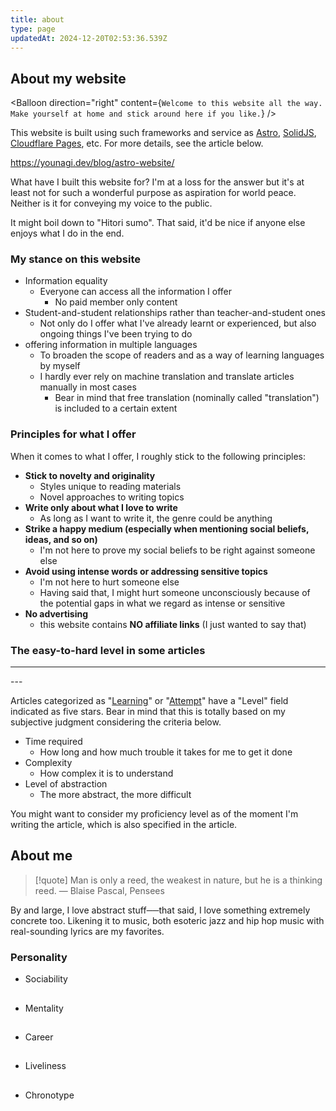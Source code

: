 ```yaml
---
title: about
type: page
updatedAt: 2024-12-20T02:53:36.539Z
---
```


## About my website

<Balloon
  direction="right"
  content={`
  Welcome to this website all the way.
  Make yourself at home and stick around here if you like.
  `}
/>

This website is built using such frameworks and service as [Astro](https://astro.build/), [SolidJS](https://www.solidjs.com/), [Cloudflare Pages](https://pages.cloudflare.com/), etc. For more details, see the article below.

https://younagi.dev/blog/astro-website/

What have I built this website for? I'm at a loss for the answer but it's at least not for such a wonderful purpose as aspiration for world peace. Neither is it for conveying my voice to the public.

It might boil down to "Hitori sumo". That said, it'd be nice if anyone else enjoys what I do in the end.

### My stance on this website

- Information equality
  - Everyone can access all the information I offer
    - No paid member only content
- Student-and-student relationships rather than teacher-and-student ones
  - Not only do I offer what I've already learnt or experienced, but also ongoing things I've been trying to do
- offering information in multiple languages
  - To broaden the scope of readers and as a way of learning languages by myself
  - I hardly ever rely on machine translation and translate articles manually in most cases
    - Bear in mind that free translation (nominally called "translation") is included to a certain extent

### Principles for what I offer

When it comes to what I offer, I roughly stick to the following principles:

- **Stick to novelty and originality**
  - Styles unique to reading materials
  - Novel approaches to writing topics
- **Write only about what I love to write**
  - As long as I want to write it, the genre could be anything
- **Strike a happy medium (especially when mentioning social beliefs, ideas, and so on)**
  - I'm not here to prove my social beliefs to be right against someone else
- **Avoid using intense words or addressing sensitive topics**
  - I'm not here to hurt someone else
  - Having said that, I might hurt someone unconsciously because of the potential gaps in what we regard as intense or sensitive
- **No advertising**
  - this website contains **NO affiliate links** (I just wanted to say that)

### The easy-to-hard level in some articles

---
<StarRating method="rating" value={3} leftEnd="Easy" rightEnd="Hard" />
---

Articles categorized as "[Learning](https://younagi.dev/blog/categories/learning/)" or "[Attempt](https://younagi.dev/blog/categories/attempt/)" have a "Level" field indicated as five stars. Bear in mind that this is totally based on my subjective judgment considering the criteria below.

- Time required
  - How long and how much trouble it takes for me to get it done
- Complexity
  - How complex it is to understand
- Level of abstraction
  - The more abstract, the more difficult

You might want to consider my proficiency level as of the moment I'm writing the article, which is also specified in the article.

## About me

<Balloon
  direction="left"
  content="My motto is 'Man is a thinking reed.' by Pascal in his book, Pensses."
/>

> [!quote]
> Man is only a reed, the weakest in nature, but he is a thinking reed. ― Blaise Pascal, Pensees

By and large, I love abstract stuff──that said, I love something extremely concrete too.
Likening it to music, both esoteric jazz and hip hop music with real-sounding lyrics are my favorites.

### Personality

- Sociability

<StarRating
  method="spectrum"
  value={2}
  leftEnd="Introvert"
  rightEnd="Extrovert"
/>
---

- Mentality

<StarRating
  method="spectrum"
  value={4}
  leftEnd="Pessimist"
  rightEnd="Optimist"
/>
---

- Career

<StarRating
  method="spectrum"
  value={1}
  leftEnd="Generalist"
  rightEnd="Specialist"
/>
---

- Liveliness

<StarRating
  method="spectrum"
  value={5}
  leftEnd="Sloth"
  rightEnd="Tuna"
/>
---

- Chronotype

<StarRating
  method="spectrum"
  value={4}
  leftEnd="Lark"
  rightEnd="Owl"
/>
